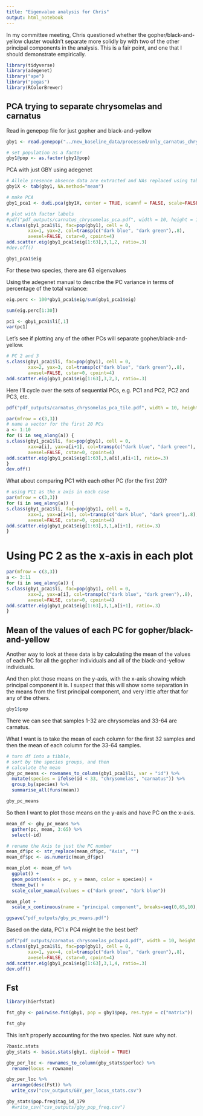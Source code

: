 ```yaml
---
title: "Eigenvalue analysis for Chris"
output: html_notebook
---
```


In my committee meeting, Chris questioned whether the gopher/black-and-yellow cluster wouldn't separate more solidly by with two of the other principal components in the analysis. This is a fair point, and one that I should demonstrate empirically.

```r
library(tidyverse)
library(adegenet)
library("ape")
library("pegas")
library(RColorBrewer)

```

## PCA trying to separate chrysomelas and carnatus

Read in genepop file for just gopher and black-and-yellow
```r
gby1 <- read.genepop("../new_baseline_data/processed/only_carnatus_chrysomelas.gen", ncode = 3)

# set population as a factor
gby1@pop <- as.factor(gby1@pop)
```

PCA with just GBY using adegenet
```r
# Allele presence absence data are extracted and NAs replaced using tab:
gby1X <- tab(gby1, NA.method="mean")

# make PCA
gby1_pca1 <- dudi.pca(gby1X, center = TRUE, scannf = FALSE, scale=FALSE, nf = 100)

# plot with factor labels
#pdf("pdf_outputs/carnatus_chrysomelas_pca.pdf", width = 10, height = 10)
s.class(gby1_pca1$li, fac=pop(gby1), cell = 0,
        xax=1, yax=2, col=transp(c("dark blue", "dark green"),.8),
        axesel=FALSE, cstar=0, cpoint=4)
add.scatter.eig(gby1_pca1$eig[1:63],3,1,2, ratio=.3)
#dev.off()

```

```r
gby1_pca1$eig
```
For these two species, there are 63 eigenvalues

Using the adegenet manual to describe the PC variance in terms of percentage of the total variance:
```r
eig.perc <- 100*gby1_pca1$eig/sum(gby1_pca1$eig)

sum(eig.perc[1:30])
```

```r
pc1 <- gby1_pca1$li[,1]
var(pc1)
```


Let's see if plotting any of the other PCs will separate gopher/black-and-yellow.
```r
# PC 2 and 3
s.class(gby1_pca1$li, fac=pop(gby1), cell = 0,
        xax=2, yax=3, col=transp(c("dark blue", "dark green"),.8),
        axesel=FALSE, cstar=0, cpoint=4)
add.scatter.eig(gby1_pca1$eig[1:63],3,2,3, ratio=.3)

```


Here I'll cycle over the sets of sequential PCs, e.g. PC1 and PC2, PC2 and PC3, etc.
```r
pdf("pdf_outputs/carnatus_chrysomelas_pca_tile.pdf", width = 10, height = 10)

par(mfrow = c(3,3))
# name a vector for the first 20 PCs
a <- 1:10
for (i in seq_along(a)) {
s.class(gby1_pca1$li, fac=pop(gby1), cell = 0,
        xax=a[i], yax=a[i+1], col=transp(c("dark blue", "dark green"),.8),
        axesel=FALSE, cstar=0, cpoint=4)
add.scatter.eig(gby1_pca1$eig[1:63],3,a[i],a[i+1], ratio=.3)
}
dev.off()
```

What about comparing PC1 with each other PC (for the first 20)?
```r
# using PC1 as the x axis in each case
par(mfrow = c(3,3))
for (i in seq_along(a)) {
s.class(gby1_pca1$li, fac=pop(gby1), cell = 0,
        xax=1, yax=a[i+1], col=transp(c("dark blue", "dark green"),.8),
        axesel=FALSE, cstar=0, cpoint=4)
add.scatter.eig(gby1_pca1$eig[1:63],3,1,a[i+1], ratio=.3)
}
```

# Using PC 2 as the x-axis in each plot
```r
par(mfrow = c(3,3))
a <- 3:11
for (i in seq_along(a)) {
s.class(gby1_pca1$li, fac=pop(gby1), cell = 0,
        xax=2, yax=a[i], col=transp(c("dark blue", "dark green"),.8),
        axesel=FALSE, cstar=0, cpoint=4)
add.scatter.eig(gby1_pca1$eig[1:63],3,1,a[i+1], ratio=.3)
}


```

## Mean of the values of each PC for gopher/black-and-yellow

Another way to look at these data is by calculating the mean of the values of each PC for all the gopher individuals and all of the black-and-yellow individuals.

And then plot those means on the y-axis, with the x-axis showing which principal component it is.  I suspect that this will show some separation in the means from the first principal component, and very little after that for any of the others.

```r
gby1$pop
```
There we can see that samples 1-32 are chrysomelas and 33-64 are carnatus.

What I want is to take the mean of each column for the first 32 samples and then the mean of each column for the 33-64 samples.

```r
# turn df into a tibble,
# sort by the species groups, and then 
# calculate the mean
gby_pc_means <- rownames_to_column(gby1_pca1$li, var = "id") %>%
  mutate(species = ifelse(id < 33, "chrysomelas", "carnatus")) %>%
  group_by(species) %>%
  summarise_all(funs(mean))

gby_pc_means
```

So then I want to plot those means on the y-axis and have PC on the x-axis.

```r
mean_df <- gby_pc_means %>%
  gather(pc, mean, 3:65) %>%
  select(-id) 

# rename the Axis to just the PC number
mean_df$pc <- str_replace(mean_df$pc, "Axis", "")
mean_df$pc <- as.numeric(mean_df$pc)
```



```r
mean_plot <- mean_df %>%
  ggplot() +
  geom_point(aes(x = pc, y = mean, color = species)) +
  theme_bw() +
  scale_color_manual(values = c("dark green", "dark blue"))

mean_plot +
  scale_x_continuous(name = "principal component", breaks=seq(0,65,10), labels=seq(0,65,10))

ggsave("pdf_outputs/gby_pc_means.pdf")
```

Based on the data, PC1 x PC4 might be the best bet?
```r
pdf("pdf_outputs/carnatus_chrysomelas_pc1xpc4.pdf", width = 10, height = 10)
s.class(gby1_pca1$li, fac=pop(gby1), cell = 0,
        xax=1, yax=4, col=transp(c("dark blue", "dark green"),.8),
        axesel=FALSE, cstar=0, cpoint=4)
add.scatter.eig(gby1_pca1$eig[1:63],3,1,4, ratio=.3)
dev.off()

```

## Fst

```r
library(hierfstat)
```

```r
fst_gby <- pairwise.fst(gby1, pop = gby1$pop, res.type = c("matrix"))

fst_gby
```

This isn't properly accounting for the two species. Not sure why not.
```r
?basic.stats
gby_stats <- basic.stats(gby1, diploid = TRUE)

gby_per_loc <- rownames_to_column(gby_stats$perloc) %>%
  rename(locus = rowname)

gby_per_loc %>%
  arrange(desc(Fst)) %>%
  write_csv("csv_outputs/GBY_per_locus_stats.csv")

gby_stats$pop.freq$tag_id_179
  #write_csv("csv_outputs/gby_pop_freq.csv")
```



